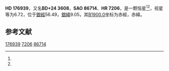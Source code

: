 {{Starbox begin
| name = HD 176939
}}
{{Starbox observe
| epoch = [[J2000.0|J2000.0]]
| constell = {{星座名待查}}<ref name=SIMBAD>{{cite web
 | url=http://simbad.u-strasbg.fr/simbad/sim-id?Ident=HR+7206
 | title =Pulsating variable Star
 | publisher=Centre de Données astronomiques de Strasbourg
 | work=SIMBAD
 | accessdate=2012-07-13}}</ref><ref name=DATA>{{cite web
 | url=http://vizier.u-strasbg.fr/viz-bin/VizieR-5?-out.add=.&-source=5050&-corr=PK=HR&-out.max=9999&HR=7206
 | title=VizieR Detailed Page
 | accessdate=2012-07-13
 | archive-date=2016-03-04
 | archive-url=https://web.archive.org/web/20160304214336/http://vizier.u-strasbg.fr/viz-bin/VizieR-5?-out.add=.&-source=5050&-corr=PK=HR&-out.max=9999&HR=7206
 | dead-url=no
 }}</ref>
| 星官 = 
| ra = {{RA|19|1|34.9}}<ref name=SIMBAD /><ref name=DATA />
| dec = {{DEC|+25|1|33}}<ref name=SIMBAD /><ref name=DATA />
| appmag_v = 6.72<ref name=SIMBAD /><ref name=DATA />
}}
{{Starbox character
| class = K2<ref name=SIMBAD /><ref name=DATA />
| b-v = <ref name=SIMBAD /><ref name=DATA />
| u-b = <ref name=SIMBAD /><ref name=DATA />
| r-i = <ref name=SIMBAD /><ref name=DATA />
| variable = 
}}
{{Starbox astrometry
| radial_v = 
| prop_mo_ra = -21
| parallax = 
| p_error = 
}}
{{Starbox catalog
| names =BD+24 3608，[[SAO星表|SAO]] 86714，[[HD星表|HD]] 176939，[[HR星表|HR]] 7206}}
{{Starbox reference |Simbad=HR+7206}}
{{Starbox end}}

'''HD 176939'''，又名'''BD+24 3608'''，'''SAO 86714'''、'''HR 7206'''，是一颗恒星<ref name=SIMBAD /><ref name=DATA />，视星等为6.72，位于[[銀道座標系|銀經]]56.49，[[銀道座標系|銀緯]]9.05，其[[B1900.0|B1900.0]]坐标为赤經{{RA|18|57|27.6}}，赤緯{{DEC|+24|9.05|58}}。

== 参考文献 ==
{{reflist}}

{{star-stub}}

[[Category:HD和HDE天體|176939]]
[[Category:HR天體|7206]]
[[Category:SAO天體|86714]]